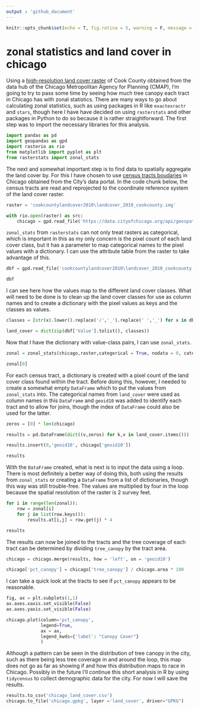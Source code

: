 ---
output : 'github_document'
---

```{r setup, include = F}
knitr::opts_chunk$set(echo = T, fig.retina = 5, warning = F, message = F)
```

# zonal statistics and land cover in chicago
Using a [high-resolution land cover raster](https://datahub.cmap.illinois.gov/dataset/high-resolution-land-cover-cook-county-2010) of Cook County obtained from the data hub of the Chicago Metropolitan Agency for Planning (CMAP), I'm going to try to pass some time by seeing how much tree canopy each tract in Chicago has with zonal statistics. There are many ways to go about calculating zonal statistics, such as using packages in R like `exactexractr` and `stars`, though here I have have decided on using `rasterstats` and other packages in Python to do so because it is rather straightforward. The first step was to import the necessary libraries for this analysis.

```{python import packages}
import pandas as pd
import geopandas as gpd
import rasterio as rio
from matplotlib import pyplot as plt
from rasterstats import zonal_stats
```

The next and somewhat important step is to find data to spatially aggregate the land cover by. For this I have chosen to use [census tracts boudaries](https://data.cityofchicago.org/Facilities-Geographic-Boundaries/Boundaries-Census-Tracts-2010/5jrd-6zik) in Chicago obtained from the City's data portal. In the code chunk below, the census tracts are read and reprojected to the coordinate reference system of the land cover raster.

```{python getting chicago}
raster = 'cookcountylandcover2010\landcover_2010_cookcounty.img'

with rio.open(raster) as src:
    chicago = gpd.read_file('https://data.cityofchicago.org/api/geospatial/5jrd-6zik?method=export&format=GeoJSON').to_crs(src.crs)
```
`zonal_stats` from `rasterstats` can not only treat rasters as categorical, which is important in this as my only concern is the pixel count of each land cover class, but it has a parameter to map categorical names to the pixel values with a dictionary. I can use the attribute table from the raster to take advantage of this.
```{python dbf file}
dbf = gpd.read_file('cookcountylandcover2010\landcover_2010_cookcounty.img.vat.dbf')

dbf
```
I can see here how the values map to the different land cover classes. What will need to be done is to clean up the land cover classes for use as column names and to create a dictionary with the pixel values as keys and the classes as values. 


```{python creating a dictionary for zonal stats}

classes = [str(x).lower().replace('/','_').replace(' ','_') for x in dbf['Class']]

land_cover = dict(zip(dbf['Value'].tolist(), classes))

```
Now that I have the dictionary with value-class pairs, I can use `zonal_stats`.
```{python zonal}
zonal = zonal_stats(chicago,raster,categorical = True, nodata = 0, category_map = land_cover)

zonal[0]
```

For each census tract, a dictionary is created with a pixel count of the land cover class found within the tract.  Before doing this, however, I needed to create a somewhat empty `DataFrame` which to put the values from `zonal_stats` into. The categorical names from `land_cover` were  used as column names in this `DataFrame` and `geoid10` was added to identify each tract and to allow for joins, though the index of `DataFrame` could also be used for the latter.

```{python creating a dataframe}
zeros = [0] * len(chicago)

results = pd.DataFrame(dict((v,zeros) for k,v in land_cover.items()))

results.insert(0,'geoid10', chicago['geoid10'])

results
```

With the `DataFrame` created, what is next is to input the data using a loop. There is most definitely a better way of doing this, both using the results from `zonal_stats` or creating a `DataFrame` from a list of dictionaries, though this way was still trouble-free.  The values are multiplied by four in the loop because the spatial resolution of the raster is 2 survey feet. 

```{python adding values}
for i in range(len(zonal)):
    row = zonal[i]
    for j in list(row.keys()):
        results.at[i,j] = row.get(j) * 4

results
```

The results can now be joined to the tracts and  the tree coverage of each tract can be determined by dividing `tree_canopy` by the tract area.

```{python canopy}
chicago = chicago.merge(results, how = 'left', on = 'geoid10')

chicago['pct_canopy'] = chicago['tree_canopy'] / chicago.area * 100
```

I can take a quick look at the tracts to see if `pct_canopy` appears to be reasonable. 

```{python canopy map}
fig, ax = plt.subplots(1,1)
ax.axes.xaxis.set_visible(False)
ax.axes.yaxis.set_visible(False)

chicago.plot(column='pct_canopy', 
             legend=True,
             ax = ax,
             legend_kwds={'label': "Canopy Cover"}
             )
```

Although a pattern can be seen in the distribution of tree canopy in the city, such as there being less tree coverage in and around the loop, this map does not go as far as showing if and how this distribution maps to race in Chicago. Possibly in the future I'll continue this short analysis in R by using `tidycensus` to collect demographic data for the city. For now I will save the results. 

```{python save results}
results.to_csv('chicago_land_cover.csv')
chicago.to_file('chicago.gpkg', layer ='land_cover', driver="GPKG")
```